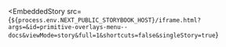 
<EmbeddedStory
  src={`${process.env.NEXT_PUBLIC_STORYBOOK_HOST}/iframe.html?args=&id=primitive-overlays-menu--docs&viewMode=story&full=1&shortcuts=false&singleStory=true`}
></EmbeddedStory>